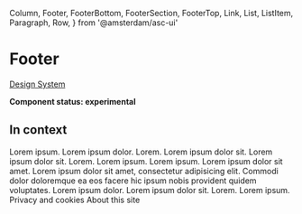   Column,
  Footer,
  FooterBottom,
  FooterSection,
  FooterTop,
  Link,
  List,
  ListItem,
  Paragraph,
  Row,
} from '@amsterdam/asc-ui'

<Meta title="UI/Footer" component={Footer} />

# Footer

[Design System](https://designsystem.amsterdam.nl/7awj1hc9f/p/83164c-footer)

**Component status: experimental**

## In context

<Preview>
  <Story name="In context">
    <React.Fragment>
      <Footer>
        <FooterTop>
          <Row>
            <Column
              wrap
              span={{ small: 1, medium: 2, big: 2, large: 4, xLarge: 4 }}
            >
              <FooterSection title="Some page links" hideAt="tabletM">
                <List>
                  <ListItem>
                    <Link darkBackground href="/" variant="with-chevron">
                      Lorem ipsum.
                    </Link>
                  </ListItem>
                  <ListItem>
                    <Link darkBackground href="/" variant="with-chevron">
                      Lorem ipsum dolor.
                    </Link>
                  </ListItem>
                  <ListItem>
                    <Link darkBackground href="/" variant="with-chevron">
                      Lorem.
                    </Link>
                  </ListItem>
                  <ListItem>
                    <Link darkBackground href="/" variant="with-chevron">
                      Lorem ipsum dolor sit.
                    </Link>
                  </ListItem>
                </List>
              </FooterSection>
            </Column>
            <Column
              wrap
              span={{ small: 1, medium: 2, big: 2, large: 4, xLarge: 4 }}
            >
              <FooterSection title="Some share links" hideAt="tabletM">
                <List>
                  <ListItem>
                    <Link darkBackground href="/" variant="with-chevron">
                      Lorem ipsum dolor sit.
                    </Link>
                  </ListItem>
                  <ListItem>
                    <Link darkBackground href="/" variant="with-chevron">
                      Lorem.
                    </Link>
                  </ListItem>
                  <ListItem>
                    <Link darkBackground href="/" variant="with-chevron">
                      Lorem ipsum.
                    </Link>
                  </ListItem>
                  <ListItem>
                    <Link darkBackground href="/" variant="with-chevron">
                      Lorem ipsum.
                    </Link>
                  </ListItem>
                  <ListItem>
                    <Link darkBackground href="/" variant="with-chevron">
                      Lorem ipsum dolor sit amet.
                    </Link>
                  </ListItem>
                </List>
              </FooterSection>
            </Column>
            <Column
              wrap
              span={{ small: 1, medium: 2, big: 2, large: 4, xLarge: 4 }}
            >
              <FooterSection title="Questions?" hideAt="tabletM">
                <Paragraph gutterBottom={8}>
                  Lorem ipsum dolor sit amet, consectetur adipisicing elit.
                  Commodi dolor doloremque ea eos facere hic ipsum nobis
                  provident quidem voluptates.
                </Paragraph>
                <List>
                  <ListItem>
                    <Link darkBackground href="/" variant="with-chevron">
                      Lorem ipsum dolor.
                    </Link>
                  </ListItem>
                  <ListItem>
                    <Link darkBackground href="/" variant="with-chevron">
                      Lorem ipsum dolor sit.
                    </Link>
                  </ListItem>
                  <ListItem>
                    <Link darkBackground href="/" variant="with-chevron">
                      Lorem.
                    </Link>
                  </ListItem>
                  <ListItem>
                    <Link darkBackground href="/" variant="with-chevron">
                      Lorem ipsum.
                    </Link>
                  </ListItem>
                </List>
              </FooterSection>
            </Column>
          </Row>
        </FooterTop>
        <FooterBottom>
          <Link href="/" inList>
            Privacy and cookies
          </Link>
          <Link href="/" inList>
            About this site
          </Link>
        </FooterBottom>
      </Footer>
    </React.Fragment>
  </Story>
</Preview>

